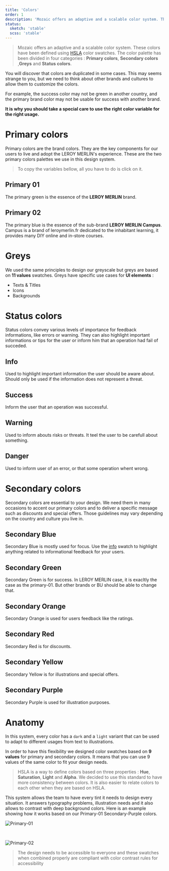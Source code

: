 ```yaml
---
title: 'Colors'
order: 1
description: 'Mozaic offers an adaptive and a scalable color system. The color palette has been divided in three categories: primary colors, secondary colors and greys.'
status:
  sketch: 'stable'
  scss: 'stable'
---
```


> Mozaic offers an adaptive and a scalable color system. These colors have been defined using [HSLA](#hsla) color swatches. The color palette has been divided in four categories : **Primary colors**, **Secondary colors** ,**Greys** and **Status colors**.


<Highlight theme="warning" title="Be aware">

You will discover that colors are duplicated in some cases. This may seems strange to you, but we need to think about other brands and cultures to allow them to customize the colors.

For example, the success color may not be green in another country, and the primary brand color may not be usable for success with another brand.

**It is why you should take a special care to use the right color variable for the right usage.**

</Highlight>


# Primary colors

Primary colors are the brand colors. They are the key components for our users to live and adopt the LEROY MERLIN's experience. These are the two primary colors palettes we use in this design system.

> To copy the variables bellow, all you have to do is click on it.

## Primary 01

The primary green is the essence of the **LEROY MERLIN** brand.

<Swatch id="primary-01" />

## Primary 02

The primary blue is the essence of the sub-brand **LEROY MERLIN Campus**.
Campus is a brand of leroymerlin.fr dedicated to the inhabitant learning, it provides many DIY online and in-store courses.

<Swatch id="primary-02" />

# Greys

We used the same principles to design our greyscale but greys are based on **11 values** swatches. Greys have specific use cases for **UI elements** :

- Texts & Titles
- Icons
- Backgrounds

<Swatch id="grey" />

# Status colors

Status colors convey various levels of importance for feedback informations, like errors or warning. They can also highlight important informations or tips for the user or inform him that an operation had fail of succeded.

## Info

Used to highlight important information the user should be aware about.
Should only be used if the information does not represent a threat.

<Swatch id="info" />

## Success

Inform the user that an operation was successful.

<Swatch id="success" />

## Warning

Used to inform abouts risks or threats. It teel the user to be carefull about something.

<Swatch id="warning" />

## Danger

Used to inform user of an error, or that some operation whent wrong.

<Swatch id="danger" />

# Secondary colors

Secondary colors are essential to your design. We need them in many occasions to accent our primary colors and to deliver a specific message such as discounts and special offers. Those guidelines may vary depending on the country and culture you live in.

## Secondary Blue

Secondary Blue is mostly used for focus.
Use the [info]() swatch to highlight anything related to informational feedback for your users.

<Swatch id="secondary-blue" />

## Secondary Green

Secondary Green is for success. In LEROY MERLIN case, it is exacltly the case as the primary-01. But other brands or BU should be able to change that.

<Swatch id="secondary-green" />

## Secondary Orange

Secondary Orange is used for users feedback like the ratings.

<Swatch id="secondary-orange" />

## Secondary Red

Secondary Red is for discounts.

<Swatch id="secondary-red" />

## Secondary Yellow

Secondary Yellow is for illustrations and special offers.

<Swatch id="secondary-yellow" />

## Secondary Purple

Secondary Purple is used for illustration purposes.

<Swatch id="secondary-purple" />

# Anatomy

In this system, every color has a `dark` and a `light` variant that can be used to adapt to different usages from text to illustrations.

In order to have this flexibility we designed color swatches based on **9 values** for primary and secondary colors. It means that you can use 9 values of the same color to fit your design needs.

> HSLA is a way to define colors based on three properties : **Hue**, **Saturation**, **Light** and **Alpha**. We decided to use this standard to have more consistency between colors. It is also easier to relate colors to each other when they are based on HSLA.

This system allows the team to have every tint it needs to design every situation. It answers typography problems, illustration needs and it also allows to contrast with deep background colors. Here is an example showing how it works based on our Primary-01 Secondary-Purple colors.

![Primary-01](Primary-01.jpg)

<br />

![Primary-02](Primary-02.jpg)

> The design needs to be accessible to everyone and these swatches when combined properly are compliant with color contrast rules for accessibility
